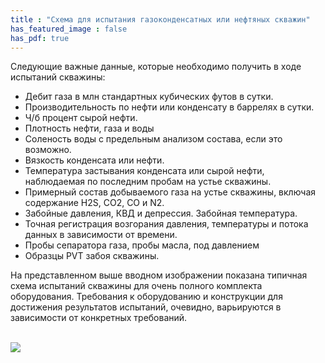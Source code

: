 ```yaml
---
title : "Схема для испытания газоконденсатных или нефтяных скважин"
has_featured_image : false
has_pdf: true
---
```


Следующие важные данные, которые необходимо получить в ходе испытаний скважины:

* Дебит газа в млн стандартных кубических футов в сутки.
* Производительность по нефти или конденсату в баррелях в сутки.
* Ч/б процент сырой нефти.
* Плотность нефти, газа и воды
* Соленость воды с предельным анализом состава, если это возможно.
* Вязкость конденсата или нефти.
* Температура застывания конденсата или сырой нефти, наблюдаемая по последним пробам на устье скважины.
* Примерный состав добываемого газа на устье скважины, включая содержание H2S, CO2, CO и N2.
* Забойные давления, КВД и депрессия. Забойная температура.
* Точная регистрация возгорания давления, температуры и потока данных в зависимости от времени.
* Пробы сепаратора газа, пробы масла, под давлением
* Образцы PVT забоя скважины.

На представленном выше вводном изображении показана типичная схема испытаний скважины для очень полного комплекта оборудования. Требования к оборудованию и конструкции для достижения результатов испытаний, очевидно, варьируются в зависимости от конкретных требований.

<br />

<Image src={image} />
